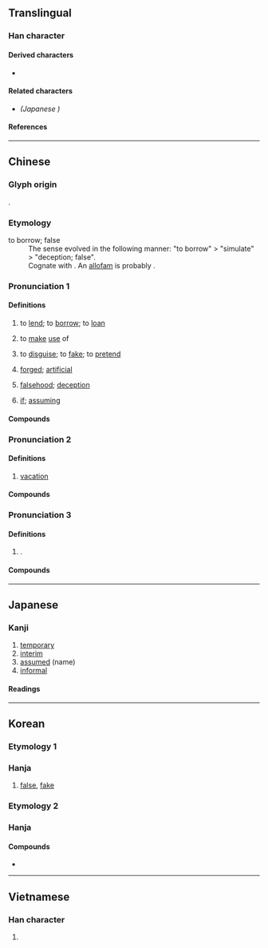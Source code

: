 {{also|仮|段}}
{{character info/new}}
==Translingual==
{{stroke order|strokes=11}}
{{ja-forms|[[仮]]|假|假}}
===Han character===
{{Han char|rn=9|rad=人|as=09|sn=11|four=27247|canj=ORYE|ids=⿰亻叚}}

====Derived characters====
* {{l|mul|[[𠽙]], [[𪝪]], [[𫖄]], [[𦹜]], [[𣘟]]}}

====Related characters====
* {{l|mul|[[仮]]}} ''(Japanese {{w|shinjitai}})''

====References====
{{Han ref|kx=0110.030|dkj=00835|dj=0233.160|hdz=10196.020|uh=5047}}

----

==Chinese==
{{zh-forms|alt=𬽥-second round simplified}}

===Glyph origin===
{{Han etym}}
{{Han compound|人|叚|ls=psc|c1=s|c2=p}}.

===Etymology===
; to borrow; false
: The sense evolved in the following manner: "to borrow" > "simulate" > "deception; false". 
: Cognate with {{cog|bo|ཀར་སྐྱིན||loan; thing borrowed}}. An [[allofam]] is probably {{och-l|雇|to hire}}.

===Pronunciation 1===
{{zh-pron
|m=jiǎ
|m-s=
|c=gaa2
|c-t=
|g=
|h=pfs=ká
|j=
|mb=
|md=gā
|mn=xm,qz,tw:ké/zz:kée/ká
|mn_note=ké/kée - vernacular; ká - literary
|mn-t=gê2/gia2
|mn-t_note=gê2 - vernacular; gia2 - literary
|w=2ka,2jia
|w_note=2ka - vernacular; 2jia - literary
|x=
|dial=n
|mc=1
|oc=1+2,1
|cat=a,n
}}

====Definitions====
{{zh-hanzi}}

# to [[lend]]; to [[borrow]]; to [[loan]]
#: {{zh-x|假道伐虢|to obtain safe passage to conquer the State of Guo}}
#: {{zh-x|假以時日|as time goes by}}
# to [[make]] [[use]] of
#: {{zh-x|不假思索|without hesitation}}
#: {{zh-x|假借|to make use of; phonetic loan}}
# to [[disguise]]; to [[fake]]; to [[pretend]]
#: {{zh-x|假裝|to pretend}}
# [[forged]]; [[artificial]]
#: {{zh-x|假貨|counterfeit goods}}
#: {{zh-x|假睫毛|'''false''' eyelash}}
# [[falsehood]]; [[deception]]
#: {{zh-x|真假|real and '''fake'''; authenticity}}
# [[if]]; [[assuming]]
#: {{zh-x|假設|to suppose}}

====Compounds====
{{zh-der|假借|假話|假唱|假裝|造假|真假|假貨|假如|假若|假設|假意|假性|通假|假定|假名|假冒|假聲|假使|作假|便假若|假稱|假力|不假|假牙|假榻|不假思索|假寓|假貸|假山|平假名|假惺惺|假死|假充|假對|假子|假面|假面具|假捏|假座|寬假|假道學|假面劇|假處分|假館|假以顏色|假局子|不假辭色|假象|假決議|假嗓子|假寵|將假當真|假正經|假性近視|假以辭色|假饒|假寐|假仙|強文假醋|以假為真|弄虛作假|弄假成真|假扮|優假|假分數|假撇清|久假不歸|假扣押|喬文假醋|假洋鬼子|假力於人|假父|假戲真做|將假作真|假釋|假髮|假果|假借義|假手他人|假食|假廝兒|假公濟私|天假之年|假道|假造|天假因緣|假根|假手|因公假私|假途滅虢|假想敵|天假良緣|假執行|假平等|假批子|假托|假想|假節|假仁假義|假言命題|假葉|假息|假女|假似|假招子|假意周旋|假鈔|搬假戲|摻假|撇假|狐假虎威|片假名|狐假鴟張|真真假假|當真假|理論假設|攙假|調假|附會假借|糊假棺|虛情假意|衿假|裝假|虎威狐假|虛假|酸文假醋|言真道假|假藉|假手於人|枵鬼假細膩:iau-kúi ké sè-jī}}

===Pronunciation 2===
{{zh-pron
|m=jià
|m-s=
|c=gaa3
|c-t=
|g=
|h=pfs=ká/ka
|j=
|mb=
|md=gá
|mn=xm,qz:kè/zz:kèe/xm,qz,tw:kà
|mn_note=Xiamen, Quanzhou, Taiwan: kè - vernacular; kà - literary
|mn-t=gê3/gian2
|mn-t_note=gê3 - vernacular; gian2 - literary
|w=2ka
|x=
|mc=2
|oc=n,2
|cat=n
}}

====Definitions====
{{zh-hanzi}}

# [[vacation]]
#: {{zh-x|病假{jià}|sick leave}}
#: {{zh-x|假{jià}日|holiday}}

====Compounds====
{{zh-der|fold=1|暑假|放假|假日|寒假|休假|病假|假期|請假|春假|銷假|准假|予假|例假|事假|度假村|參假|年假|彈性放假|度假勝地|乞假|例假日|告假|告謊假|國定假日|不假外出|假樂|公假|假日花市|放假日|渡假|求假|產假|節假|長假|補假|賜假|給假|連續假日|續假|羅馬假期|無薪假}}

===Pronunciation 3===
{{zh-pron
|m=gé,jiǎ
|c=
|cat=
}}

====Definitions====
{{zh-hanzi}}

# {{lb|zh|literary}} {{n-g|Same as}} {{zh-l|格}}.

====Compounds====
{{zh-der|登假}}

{{zh-cat|Elementary|Intermediate}}

----

==Japanese==
{{ja-kanji forms|仮|假}}

===Kanji===
{{ja-kanji|grade=|rs=人09|shin=仮}}

# [[temporary]]
# [[interim]]
# [[assumed]] (name)
# [[informal]]

====Readings====
{{ja-readings
|on=か, け
|kun=かり
}}

----

==Korean==

===Etymology 1===

===Hanja===
{{ko-hanja|거짓|가}}

# [[false]], [[fake]]

===Etymology 2===

===Hanja===
{{ko-hanja|이르다|이를|격}}

====Compounds====
* {{ko-l|폐가입진|廢假立眞}}

----

==Vietnamese==

===Han character===
{{vi-readings|reading=[[giả]], [[giá]], [[hạ]]|rs=人09}}

# {{rfdef|vi|sort=人09}}